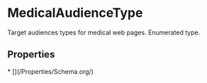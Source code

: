   
# MedicalAudienceType

Target audiences types for medical web pages. Enumerated type.

## Properties

<Grid>
* [](/Properties/Schema.org/)
</Grid>

